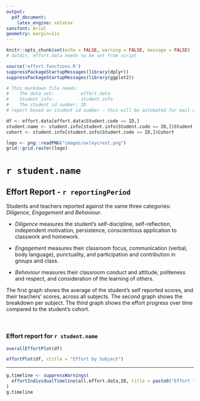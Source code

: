 ```yaml
---
output: 
  pdf_document:
    latex_engine: xelatex
sansfont: Arial
geometry: margin=1in
---
```


```r
knitr::opts_chunk$set(echo = FALSE, warning = FALSE, message = FALSE)
# datdir, effort.data needs to be set from script

source('effort.functions.R')
suppressPackageStartupMessages(library(dplyr))
suppressPackageStartupMessages(library(ggplot2))
```


``` r
# This markdown file needs:
#    The data set:          effort.data
#    Student info:          student.info
#    The student id number: ID
# report based on student id number - this will be automated for mail out

df <- effort.data[effort.data$Student.code == ID,]
student.name <- student.info[student.info$Student.code == ID,]$Student.name
cohort <- student.info[student.info$Student.code == ID,]$Cohort
```

``` r
logo <- png::readPNG("images/oxleycrest.png")
grid::grid.raster(logo)
```

# `r student.name`

## Effort Report - `r reportingPeriod`

Students and teachers reported against the same three categories: _Diligence_, _Engagement_ and _Behaviour_.

* _Diligence_ measures the student's self-discipline, self-reflection, independent motivation, persistence, conscientious application to classwork and homework. 

* _Engagement_ measures their classroom focus, communication (verbal, body language), punctuality, and participation and contribution in groups and class.

* _Behaviour_ measures their classroom conduct and attitude, politeness and respect, and consideration of the learning of others.

The first graph shows the average of the student's self reported scores, and their teachers' scores, across all subjects. The second graph shows the breakdown per subject. The third graph shows the effort progress over time compared to the student's cohort.

&nbsp;

### Effort report for `r student.name`

``` r
overallEffortPlot(df)
```

``` r
effortPlot(df, ctitle = "Effort by Subject")
```

--------

``` r
g.timeline <- suppressWarnings(
  effortIndividualTimeline(all.effort.data,ID, title = paste0("Effort timeline for ",student.name, ", with cohort comparison in grey"), student.info = student.info)
)
g.timeline
```